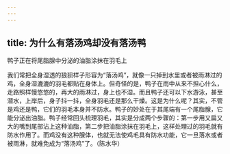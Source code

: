 ```yaml
---
---
---
```

title: 为什么有落汤鸡却没有落汤鸭
---




鸭子正在将尾脂腺中分泌的油脂涂抹在羽毛上



我们常把全身湿透的狼狈样子形容为“落汤鸡”，就像一只掉到水里或者被雨淋过的鸡，全身湿漉漉的羽毛都贴在身体上。但奇怪的是，鸭子在雨中从来不担心什么，走路照样慢悠悠的，再大的雨淋过，身上也不湿。而且鸭子还可以下水游泳，甚至潜水，上岸后，身子抖一抖，全身羽毛还是那么干燥。这是为什么呢？其实，不管是鸡还是鸭，它们的羽毛本身并不防水。鸭子的妙处在于其尾端有一个尾脂腺，它能分泌出油脂。鸭子经常回头梳理羽毛，其实是分成两个步骤的：第一步用又扁又大的嘴到尾部沾上这种油脂，第二步把油脂涂抹在羽毛上，这样处理过的羽毛就有防水作用了。而鸡没有这种腺体，也就无法使鸡毛具有防水功能，它一旦落水或者被雨淋，就难免成为“落汤鸡”了。（陈水华）